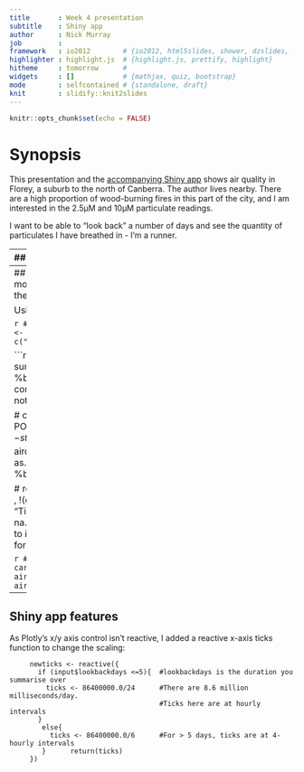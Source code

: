 ```yaml
---
title       : Week 4 presentation
subtitle    : Shiny app
author      : Nick Murray
job         : 
framework   : io2012        # {io2012, html5slides, shower, dzslides, ...}
highlighter : highlight.js  # {highlight.js, prettify, highlight}
hitheme     : tomorrow      # 
widgets     : []            # {mathjax, quiz, bootstrap}
mode        : selfcontained # {standalone, draft}
knit        : slidify::knit2slides
---
```



```r
knitr::opts_chunk$set(echo = FALSE)
```

# Synopsis

This presentation and the [accompanying Shiny app](https://flutable.shinyapps.io/ds09week4shiny/) shows air quality in Florey, a suburb to the north of Canberra. The author lives nearby. There are a high proportion of wood-burning fires in this part of the city, and I am interested in the 2.5μM and 10μM particulate readings.

I want to be able to "look back" a number of days and see the quantity of particulates I have breathed in - I'm a runner.

---
## Data 

Air quality data is from the [ACT government's data portal](http://www.health.act.gov.au/public-information/public-health/act-air-quality-monitoring/real-time-graphs). 

The downloadable dataset is ~12 MB, so to speed up the Shiny app, I preprocessed the data to extract relevant features, then uploaded to Dropbox.
The air quality data contains the following relevant variables.

- <b>PM10</b>       particulate matter less than 10 microns
- <b>PM2.5</b>      particulate matter less than 2.5 microns
- <b>Date</b>       date of reading
- <b>Time</b>       time of reading

```r
options(scipen = 1, digits = 2)            # numbers > 10^5 in scientific notation, 2 sig figs
suppressPackageStartupMessages(library(zoo,       warn.conflicts = FALSE)) # for na.locf()
suppressPackageStartupMessages(library(dplyr,     warn.conflicts = FALSE))
suppressPackageStartupMessages(library(stringr,   warn.conflicts = FALSE))
suppressPackageStartupMessages(library(ggplot2,   warn.conflicts = FALSE))
suppressPackageStartupMessages(library(lubridate, warn.conflicts = FALSE))
suppressPackageStartupMessages(library(knitr,     warn.conflicts = FALSE))
suppressPackageStartupMessages(library(plotly,    warn.conflicts = FALSE))
suppressPackageStartupMessages(library(stringr,    warn.conflicts = FALSE))
# Download data if necessary
fnData <- "CanberraAirQuality.csv"

if ( !file.exists(fnData )) {
  #  message("Data file(s) missing, downloading....")
    download.file("https://www.data.act.gov.au/api/views/vm7b-spx8/rows.csv?accessType=DOWNLOAD&bom=true&format=true", fnData)
}
# Read data
if (!exists("airdata")) {
    #message("Air quality data missing, now reading. This may take a few seconds....")
    airdata <- read.csv(file = fnData, header = TRUE, sep = ",", stringsAsFactors = FALSE)
} 
```

```r
# Fix invalid column name
colnames(airdata)[1] <- "Name"

# Remove Civic and Monash
airdata <- airdata[ airdata$Name %in% c("Florey"), ]
```

---
## Data processing 1
Data processing was mostly unremarkable, but here are some of the more interesting aspects of it:

Using %in% to select columns by name

```r
# Keep only relevant columns
airdata <- airdata[ ,(colnames(airdata) %in% c("Name","PM10","PM2.5","Date","Time"))]
```

```r
# Check for NAs in dates
datecheck <- sum(!is.na(strptime(airdata$Date,"%d-%b-%y"))) #should be 0 if all dates convert
if (datecheck > 0)
{stop("dates do not convert")}

# convert hour and day fields to a single POSIX format DateTime
airdata$DateTime <- str_c(airdata$Date, ' ', airdata$Time)
airdata$DateTime <- as.POSIXct(airdata$DateTime, format="%d %b %Y %H:%M:%S")

# remove Date and Time
airdata <- airdata[ , !(colnames(airdata) %in% c("Date", "Time"))]
```
Using the Zoo package's na.locf ("last observation carry forward") to impute NA values. See [StackOverflow](http://stackoverflow.com/questions/7735647/replacing-nas-with-latest-non-na-value) for more information.

```r
# impute missing values. If an NA, carry forward last observation
airdata$PM10  <- na.locf(airdata$PM10)
airdata$PM2.5 <- na.locf(airdata$PM2.5)
```

---
## Shiny app features
As Plotly's x/y axis control isn't reactive, I added a reactive x-axis ticks function to change the scaling:

         newticks <- reactive({
           if (input$lookbackdays <=5){  #lookbackdays is the duration you summarise over
             ticks <- 86400000.0/24      #There are 8.6 million milliseconds/day.
                                         #Ticks here are at hourly intervals
           }
            else{
              ticks <- 86400000.0/6      #For > 5 days, ticks are at 4-hourly intervals
            }      return(ticks)
         })

  
<!-- ---Remove these comments to embed Plotly graphs into the presentation   -->
<!-- ## Example  -->
<!-- ```{r} -->
<!-- # server side -->
<!-- # ensure date time data are in order, else you get some very odd graphs! -->
<!-- dt <- order(airdata$DateTime, decreasing = FALSE)  -->
<!-- airdata <- airdata[dt, ] -->
<!-- # define example lookback -->
<!-- lookbackdays <- 10 -->
<!-- lookback <- as.POSIXct(Sys.time() - (86400 * lookbackdays))  -->
<!-- # extract data from 'lookback' days ago -->
<!-- newairdata <- airdata[airdata$DateTime > lookback,  ]   #start from airdata so user doesn't have to reload it -->
<!-- newairdata$cumsumPM10   <- cumsum(newairdata$PM10) -->
<!-- newairdata$cumsumPM2.5  <- cumsum(newairdata$PM2.5) -->

<!--  pFlorey<- plot_ly(newairdata, x = ~DateTime, y = ~PM10, name = 'Particulates 10uM', type = 'scatter', mode = 'lines' , height = 200, width= 500) %>% -->
<!--             add_trace(y = ~ PM2.5, name='Particulates 2.5uM', mode='lines') %>% -->
<!--             layout(title = "Pollutants in Florey, last few days", -->
<!--               xaxis = list(title = "Date"), -->
<!--               yaxis = list (title = "Pollutant concentration")) -->

<!-- pFlorey -->
<!-- pFloreyCum <- plot_ly(newairdata, x = ~DateTime, y = ~ cumsumPM10, name="Cumulative sum of PM10 particulates",  -->
<!--                       type='scatter', mode='lines', fill='tozeroy', height = 200, width= 500) %>% -->
<!--            add_trace(y = ~ cumsumPM2.5, name="Cumulative sum of PM 2.5 particulates", fill='tozeroy') %>% -->
<!--             layout(title = str_c("Cumulative Pollutants in Florey, last ", lookbackdays, " days"), -->
<!--               xaxis = list(title = "Date"), -->
<!--               yaxis = list (title = "Pollutant concentration")) -->
<!-- pFloreyCum -->
<!-- ``` -->





